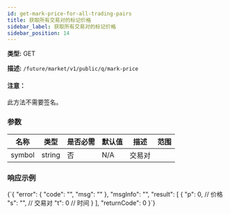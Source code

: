 ```yaml
---
id: get-mark-price-for-all-trading-pairs
title: 获取所有交易对的标记价格
sidebar_label: 获取所有交易对的标记价格
sidebar_position: 14
---
```


**类型:** GET

**描述:** `/future/market/v1/public/q/mark-price`

#### 注意：

此方法不需要签名。

### 参数

| 名称   | 类型   | 是否必需 | 默认值 | 描述     | 范围 |
| ------ | ------ | -------- | ------ | -------- | ---- |
| symbol | string | 否       | N/A    | 交易对   |      |

### 响应示例


<CodeBlock language="json" title="Response">
  {`{
  "error": {
    "code": "",
    "msg": ""
  },
  "msgInfo": "",
  "result": [
    {
      "p": 0,  // 价格
      "s": "", // 交易对
      "t": 0   // 时间
    }
  ],
  "returnCode": 0
}`}
</CodeBlock>
